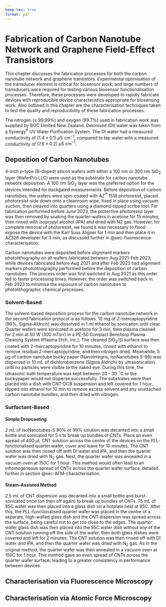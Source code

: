 ```yaml
---
keep-tex: true
format: pdf
---
```


# Fabrication of Carbon Nanotube Network and Graphene Field-Effect Transistors {#sec-fabrication}

This chapter discusses the fabrication processes for both the carbon nanotube network and graphene transistors. Experimental optimisation of the transducer element is critical for biosensor work, and large numbers of transducers were required for testing various biosensor functionalisation processes. Therefore, these processes were developed to rapidly fabricate devices with reproducible device characteristics appropriate for biosensing work. Also outlined in this chapter are the characterisation techniques taken to test the quality and reproducibility of these fabrication processes. 

The nitrogen ($\geq$ 99.99%) and oxygen (99.7%) used in fabrication work  was supplied by BOC Limited New Zealand. Deionised (DI) water was taken from a Synergy$^\circledR$ UV Water Purification System. The DI water had a measured conductivity of $(1.4\pm0.1)\textrm{ } \mu \textrm{S cm}^{-1}$, compared to tap water with a measured conductivity of $(7.8\pm0.2)\textrm{ } \mu \textrm{S cm}^{-1}$.

## Deposition of Carbon Nanotubes

4-inch $p$-type (B-doped) silicon wafers with either a 100 nm or 300 nm SiO$_2$ layer (WaferPro LLC) were used as the substrate for carbon nanotube network deposition. A 100 nm SiO$_2$ layer was the preferred option for the devices intended for backgated measurements. Before deposition of carbon nanotubes, the wafers were spin-coated with AZ$^\circledR$ 1518 photoresist, placed photoresist-side down onto a cleanroom wipe, fixed in place using vacuum suction, then cleaved into quarters using a diamond-tipped scribe tool. For fabrication performed before June 2023, the protective photoresist layer was then removed by soaking the quarter-wafers in acetone for 15 minutes, then rinsed with isopropyl alcohol (IPA) and dried with N2 gas. However, for complete removal of photoresist, we found it was necessary to flood expose the device with the Karl Suss Aligner for 1 min and then place it in AZ326 developer for 3 min, as discussed further in @sec-fluorescence-characterisation. 

Carbon nanotubes were deposited before alignment markers photolithography on all wafers fabricated between Aug 2021-Feb 2023, while devices fabricated before Aug 2021 and after Feb 2023 had alignment markers photolithography performed before the deposition of carbon nanotubes. The process order was first switched in Aug 2021 as this order led to faster processing times. However, the order was switched back in Feb 2023 to minimise the exposure of carbon nanotubes to photolithographic chemical processes.

### Solvent-Based

The solvent-based deposition process for the carbon nanotube network in the second fabrication protocol is as follows. 10 mg of 2-mercaptopyridine (99%, Sigma-Aldrich) was dissolved in 1 ml ethanol by sonication until clear. Quarter wafers were sonicated in acetone for 3 min, then plasma cleaned for 2 min at 50 W (300 mTorr) in a PE-50 Compact Benchtop Plasma Cleaning System (Plasma Etch, Inc.). The cleaned SiO$_2$/Si surface was then coated with 2-mercaptopyridine for 10 minutes, rinsed with ethanol to remove residual $2$-mercaptopyridine, and then nitrogen dried. Meanwhile, 5 $\mu$g of carbon nanotube bucky paper (NanoIntegris, IsoNanotubes S-99) was dispersed in 10 mL of dichlorobenzene (Sigma Aldrich) by ultrasonication until no particles were visible to the naked eye. During this time, the ultrasonic bath temperature was kept between 20 - 30 $^\circ$C or the buckypaper would not disperse successfully. The substrates were then placed into a dish with CNT-DCB suspension and left covered for 1 hour, dipped into ethanol for 10 min to remove excess solvent and any unattached carbon nanotube bundles, and then dried with nitrogen. 

### Surfactant-Based

#### Simple Dropcasting {.unnumbered}

2 mL of IsoNanotubes-S 90% or 99% solution  was decanted into a small bottle and sonicated for 5 s to break up bundles of CNTs. Place an even spread of 400 $\mu$L CNT solution across the centre of the devices on the PLL-functionalised quarter wafer, cover and leave for 10 minutes. The CNT solution was then rinsed off with DI water and IPA, and then the quarter wafer was dried with N$_2$ gas. Next, the quarter wafer was annealed in a vacuum oven at 150\textdegree C for 1 hour. This method would often lead to an inhomogeneous spread of CNTs across the quarter wafer surface, detailed further in section @sec-AFM-characterisation.

#### Steam-Assisted Method {.unnumbered}

2.5 mL of CNT dispersion was decanted into a small bottle and burst-sonicated once (on then off again) to break up bundles of CNTs. 75 mL of 95\textdegree C water was then placed into a glass dish on a hotplate held at 95\textdegree C. After this, the PLL-functionalised quarter wafer was placed in the centre of a separate, high-walled glass dish and the CNT dispersion was spread across the surface, being careful not to get too close to the edges. The quarter wafer glass dish was then placed into the 95\textdegree C water dish without any of the CNT solution running off the side of the wafer, then both glass dishes were covered and left for 2 minutes. The CNT solution was then rinsed off with DI water and IPA, and then the quarter wafer was dried with N$_2$ gas. As in the original method, the quarter wafer was then annealed in a vacuum oven at 150\textdegree C for 1 hour. This method gave an even spread of CNTs across the quarter wafer surface, leading to a greater consistency in performance between devices.

##	Characterisation via Fluorescence Microscopy {#sec-fluorescence-characterisation}

##	Characterisation via Atomic Force Microscopy {#sec-AFM-characterisation}